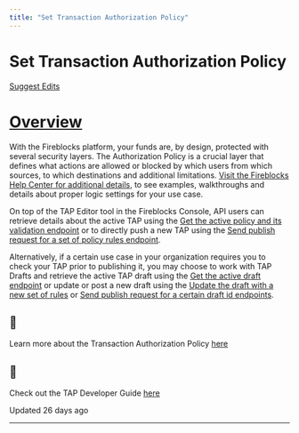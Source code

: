 ```yaml
---
title: "Set Transaction Authorization Policy"
---
```

  
  # Set Transaction Authorization Policy

[Suggest Edits](/edit/set-transaction-authorization-policy)

# [Overview](#overview)
  

With the Fireblocks platform, your funds are, by design, protected with several security layers. The Authorization Policy is a crucial layer that defines what actions are allowed or blocked by which users from which sources, to which destinations and additional limitations. [Visit the Fireblocks Help Center for additional details](https://support.fireblocks.io/hc/en-us), to see examples, walkthroughs and details about proper logic settings for your use case.

On top of the TAP Editor tool in the Fireblocks Console, API users can retrieve details about the active TAP using the [Get the active policy and its validation endpoint](/reference/getactivepolicy) or to directly push a new TAP using the [Send publish request for a set of policy rules endpoint](/reference/publishdraft).

Alternatively, if a certain use case in your organization requires you to check your TAP prior to publishing it, you may choose to work with TAP Drafts and retrieve the active TAP draft using the [Get the active draft endpoint](/reference/getdraft) or update or post a new draft using the [Update the draft with a new set of rules](/reference/updatedraft) or [Send publish request for a certain draft id endpoints](/reference/publishpolicyrules).

  
<Info>

## 📘

Learn more about the Transaction Authorization Policy [here](https://support.fireblocks.io/hc/en-us/articles/7354983580316-About-the-TAP)



</Info>
  
<Info>

## 📘

Check out the TAP Developer Guide [here](/reference/configure-transaction-authorization-policy)



</Info>

Updated 26 days ago

* * *